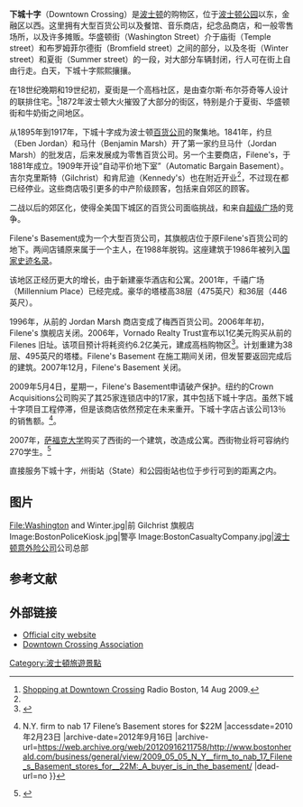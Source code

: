 {{coord|42.355450|-71.060460|display=title|type:landmark}}
'''下城十字'''（Downtown Crossing）是[[波士顿|波士顿]]的购物区，位于[[波士顿公园|波士顿公园]]以东，金融区以西。这里拥有大型百货公司以及餐馆、音乐商店，纪念品商店，和一般零售场所，以及许多摊贩。华盛顿街（Washington Street）介于庙街（Temple street）和布罗姆菲尔德街（Bromfield street）之间的部分，以及冬街（Winter street）和夏街（Summer street）的一段，对大部分车辆封闭，行人可在街上自由行走。白天，下城十字熙熙攘攘。

在18世纪晚期和19世纪初，夏街是一个高档社区，是由查尔斯·布尔芬奇等人设计的联排住宅。<ref name="radioboston">[http://www.radioboston.org/shows/2009/05/15/downtown-crossing-development/ Shopping at Downtown Crossing] {{Wayback|url=http://www.radioboston.org/shows/2009/05/15/downtown-crossing-development/ |date=20090925080950 }} Radio Boston, 14 Aug 2009.</ref>1872年波士顿大火摧毁了大部分的街区，特别是介于夏街、华盛顿街和牛奶街之间地区。 

从1895年到1917年，下城十字成为波士顿[[百货公司|百货公司]]的聚集地。1841年，约旦（Eben Jordan）和马什（Benjamin Marsh）开了第一家约旦马什（Jordan Marsh）的批发店，后来发展成为零售百货公司。另一个主要商店，Filene's，于1881年成立。1909年开设“自动平价地下室”（Automatic Bargain Basement）。吉尔克里斯特（Gilchrist）和肯尼迪（Kennedy's）也在附近开业<ref name="radioboston" />，不过现在都已经停业。这些商店吸引更多的中产阶级顾客，包括来自郊区的顾客。

二战以后的郊区化，使得全美国下城区的百货公司面临挑战，和来自[[超级广场|超级广场]]的竞争。 

Filene's Basement成为一个大型百货公司，其旗舰店位于原Filene's百货公司的地下。两间店铺原来属于一个主人，在1988年脱钩。这座建筑于1986年被列入[[国家史迹名录|国家史迹名录]]。 

该地区正经历更大的增长，由于新建豪华酒店和公寓。2001年，千禧广场（Millennium Place）已经完成。豪华的塔楼高38层（475英尺）和36层（446英尺）。

1996年，从前的 Jordan Marsh 商店变成了梅西百货公司。2006年年初，Filene's 旗舰店关闭。2006年，Vornado Realty Trust宣布以1亿美元购买从前的 Filenes 旧址。该项目预计将耗资约6.2亿美元，建成高档购物区<ref>{{Cite web |url=http://www.boston.com/business/globe/articles/2006/09/29/filenes_project_to_feature_a_high_rise/ |title=Filene's project to feature a high-rise - The Boston Globe |accessdate=2010-02-23 |archive-date=2016-03-03 |archive-url=https://web.archive.org/web/20160303172315/http://www.boston.com/business/globe/articles/2006/09/29/filenes_project_to_feature_a_high_rise/ |dead-url=no }}</ref>。计划重建为38层、495英尺的塔楼。Filene's Basement 在施工期间关闭，但发誓要返回完成后的建筑。2007年12月，Filene's Basement 关闭。

2009年5月4日，星期一，Filene's Basement申请破产保护。纽约的Crown Acquisitions公司购买了其25家连锁店中的17家，其中包括下城十字店。虽然下城十字项目工程停滞，但是该商店依然预定在未来重开。下城十字店占该公司13％的销售额。<ref>{{Cite web |url=http://www.bostonherald.com/business/general/view/2009_05_05_N_Y__firm_to_nab_17_Filene_s_Basement_stores_for__22M:_A_buyer_is_in_the_basement/ |title=Boston Herald, May 5, 2009 {{!}} N.Y. firm to nab 17 Filene’s Basement stores for $22M |accessdate=2010年2月23日 |archive-date=2012年9月16日 |archive-url=https://web.archive.org/web/20120916211758/http://www.bostonherald.com/business/general/view/2009_05_05_N_Y__firm_to_nab_17_Filene_s_Basement_stores_for__22M:_A_buyer_is_in_the_basement/ |dead-url=no }}</ref>。  

2007年，[[萨福克大学|萨福克大学]]购买了西街的一个建筑，改造成公寓。西街物业将可容纳约270学生。<ref>{{Cite web |url=http://www.boston.com/business/ticker/2007/03/suffolk_univers.html |title=Suffolk University to get new dorm - Daily Business Update - The Boston Globe |accessdate=2010-02-23 |archive-date=2012-10-17 |archive-url=https://web.archive.org/web/20121017055346/http://www.boston.com/business/ticker/2007/03/suffolk_univers.html |dead-url=no }}</ref>

{{link-en|下城十字站|Downtown Crossing (MBTA station)|下城十字地铁站}}直接服务下城十字，州街站（State）和公园街站也位于步行可到的距离之内。

==图片==
<gallery class="center" heights="150" perrow="5">
File:Washington and Winter.jpg|前 Gilchrist 旗舰店
Image:BostonPoliceKiosk.jpg|警亭
Image:BostonCasualtyCompany.jpg|[[怡安集团|波士顿意外险公司]]公司总部
</gallery>

==参考文献==
{{reflist}}

==外部链接==
*[https://web.archive.org/web/20100217100832/http://downtowncrossingboston.com/ Official city website]
*[http://www.downtowncrossing.org/ Downtown Crossing Association]{{Wayback|url=http://www.downtowncrossing.org/ |date=20160205212238 }}

[[Category:波士頓旅遊景點|Category:波士頓旅遊景點]]